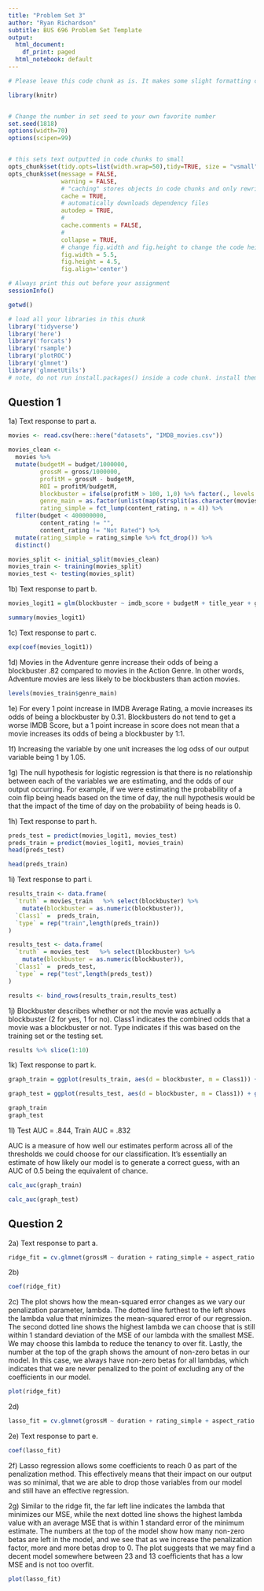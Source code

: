 ```yaml
---
title: "Problem Set 3"
author: "Ryan Richardson"
subtitle: BUS 696 Problem Set Template
output:
  html_document:
    df_print: paged
  html_notebook: default
---
```


```r

# Please leave this code chunk as is. It makes some slight formatting changes to alter the output to be more aesthetically pleasing. 

library(knitr)


# Change the number in set seed to your own favorite number
set.seed(1818)
options(width=70)
options(scipen=99)


# this sets text outputted in code chunks to small
opts_chunk$set(tidy.opts=list(width.wrap=50),tidy=TRUE, size = "vsmall")  
opts_chunk$set(message = FALSE,                                          
               warning = FALSE,
               # "caching" stores objects in code chunks and only rewrites if you change things
               cache = TRUE,                               
               # automatically downloads dependency files
               autodep = TRUE,
               # 
               cache.comments = FALSE,
               # 
               collapse = TRUE,
               # change fig.width and fig.height to change the code height and width by default
               fig.width = 5.5,  
               fig.height = 4.5,
               fig.align='center')


```

```r

# Always print this out before your assignment
sessionInfo()


```

```r
getwd()
```

<!-- ### start answering your problem set here -->
<!-- You may export your homework in either html or pdf, with the former usually being easier. 
     To export or compile your Rmd file: click above on 'Knit' then 'Knit to HTML' -->
<!-- Be sure to submit both your .Rmd file and the compiled .html or .pdf file for full credit -->


```r

# load all your libraries in this chunk 
library('tidyverse')
library('here')
library('forcats')
library('rsample')
library('plotROC')
library('glmnet')
library('glmnetUtils')
# note, do not run install.packages() inside a code chunk. install them in the console outside of a code chunk. 

```



## Question 1

1a) Text response to part a. 

```r

movies <- read.csv(here::here("datasets", "IMDB_movies.csv"))

movies_clean <- 
  movies %>% 
  mutate(budgetM = budget/1000000,
         grossM = gross/1000000,
         profitM = grossM - budgetM,
         ROI = profitM/budgetM,
         blockbuster = ifelse(profitM > 100, 1,0) %>% factor(., levels = c("1","0")),
         genre_main = as.factor(unlist(map(strsplit(as.character(movies$genres),"\\|"),1))) %>% fct_lump(12),
         rating_simple = fct_lump(content_rating, n = 4)) %>%
  filter(budget < 400000000, 
         content_rating != "", 
         content_rating != "Not Rated") %>% 
  mutate(rating_simple = rating_simple %>% fct_drop()) %>% 
  distinct()

movies_split <- initial_split(movies_clean)
movies_train <- training(movies_split)
movies_test <- testing(movies_split)

```



1b) Text response to part b. 

```r

movies_logit1 = glm(blockbuster ~ imdb_score + budgetM + title_year + genre_main, data = movies_train, family="binomial")

summary(movies_logit1)

```


1c) Text response to part c. 

```r
exp(coef(movies_logit1))
```


1d) Movies in the Adventure genre increase their odds of being a blockbuster .82 compared to movies in the Action Genre. In other words, Adventure movies are less likely to be blockbusters than action movies.
 
```r

levels(movies_train$genre_main)

```


1e) For every 1 point increase in IMDB Average Rating, a movie increases its odds of being a blockbuster by 0.31. Blockbusters do not tend to get a worse IMDB Score, but a 1 point increase in score does not mean that a movie increases its odds of being a blockbuster by 1:1.   



1f) Increasing the variable by one unit increases the log odss of our output variable being 1 by 1.05.

1g) The null hypothesis for logistic regression is that there is no relationship between each of the variables we are estimating, and the odds of our output occurring. For example, if we were estimating the probability of a coin flip being heads based on the time of day, the null hypothesis would be that the impact of the time of day on the probability of being heads is 0.

1h) Text response to part h.

```r

preds_test = predict(movies_logit1, movies_test)
preds_train = predict(movies_logit1, movies_train)
head(preds_test)
```
```r
head(preds_train)
```

1i) Text response to part i.

```r

results_train <- data.frame(
  `truth` = movies_train   %>% select(blockbuster) %>% 
    mutate(blockbuster = as.numeric(blockbuster)),
  `Class1` =  preds_train,
  `type` = rep("train",length(preds_train))
)

results_test <- data.frame(
  `truth` = movies_test   %>% select(blockbuster) %>% 
    mutate(blockbuster = as.numeric(blockbuster)),
  `Class1` =  preds_test,
  `type` = rep("test",length(preds_test))
)

results <- bind_rows(results_train,results_test)
```


1j) Blockbuster describes whether or not the movie was actually a blockbuster (2 for yes, 1 for no). Class1 indicates the combined odds that a movie was a blockbuster or not. Type indicates if this was based on the training set or the testing set.
```r
results %>% slice(1:10)
```

1k) Text response to part k.
```r
graph_train = ggplot(results_train, aes(d = blockbuster, m = Class1)) + geom_roc(cutoffs.at = c(0.99,0.9,0.7,0.5,0.3,0.1,0)) + style_roc()

graph_test = ggplot(results_test, aes(d = blockbuster, m = Class1)) + geom_roc(cutoffs.at = c(0.99,0.9,0.7,0.5,0.3,0.1,0)) + style_roc()

graph_train
graph_test
```

1l) Test AUC = .844, Train AUC = .832

AUC is a measure of how well our estimates perform across all of the thresholds we could choose for our classification. It's essentially an estimate of how likely our model is to generate a correct guess, with an AUC of 0.5 being the equivalent of chance. 
```r

calc_auc(graph_train)

calc_auc(graph_test)
```
## Question 2

2a) Text response to part a. 

```r
ridge_fit = cv.glmnet(grossM ~ duration + rating_simple + aspect_ratio + color + movie_facebook_likes + director_facebook_likes + cast_total_facebook_likes + num_user_for_reviews + num_critic_for_reviews + genre_main, data = movies_train, alpha=0)
```



2b) 
```r
coef(ridge_fit)
```


2c) The plot shows how the mean-squared error changes as we vary our penalization parameter, lambda. The dotted line furthest to the left shows the lambda value that minimizes the mean-squared error of our regression. The second dotted line shows the highest lambda we can choose that is still within 1 standard deviation of the MSE of our lambda with the smallest MSE. We may choose this lambda to reduce the tenancy to over fit. Lastly, the number at the top of the graph shows the amount of non-zero betas in our model. In this case, we always have non-zero betas for all lambdas, which indicates that we are never penalized to the point of excluding any of the coefficients in our model. 


```r
plot(ridge_fit)
```


2d) 

```r
lasso_fit = cv.glmnet(grossM ~ duration + rating_simple + aspect_ratio + color + movie_facebook_likes + director_facebook_likes + cast_total_facebook_likes + num_user_for_reviews + num_critic_for_reviews + genre_main, data = movies_train, alpha=1)

```

2e) Text response to part e. 

```r
coef(lasso_fit)

```


2f) Lasso regression allows some coefficients to reach 0 as part of the penalization method. This effectively means that their impact on our output was so minimal, that we are able to drop those variables from our model and still have an effective regression.

2g) Similar to the ridge fit, the far left line indicates the lambda that minimizes our MSE, while the next dotted line shows the highest lambda value with an average MSE that is within 1 standard error of the minimum estimate. The numbers at the top of the model show how many non-zero betas are left in the model, and we see that as we increase the penalization factor, more and more betas drop to 0. The plot suggests that we may find a decent model somewhere between 23 and 13 coefficients that has a low MSE and is not too overfit. 

```r

plot(lasso_fit)

```


